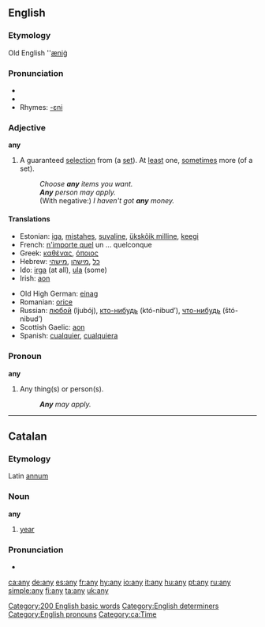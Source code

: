 ==English==

{{rank|into|up|your|58|any|what|do|has}}

===Etymology===
Old English ''[[æniġ]]

===Pronunciation===
* {{IPA|/eniː/}}
* {{audio|en-us-any.ogg|Audio (US)}}
* Rhymes: [[Rhymes:English:-ɛni|-ɛni]]

===Adjective===
'''any'''

# A guaranteed [[selection]] from (a [[set]]). At [[least]] one, [[sometimes]] more (of a set).
#: ''Choose '''any''' items you want.''
#: '''''Any''' person may apply.''
#: (With negative:) ''I haven't got '''any''' money.''

====Translations====
{{top}}
*Estonian: [[iga]], [[mistahes]], [[suvaline]], [[ükskõik milline]], [[keegi]]
*French: [[n'importe quel]] un ... quelconque
*Greek: [[καθένας]], [[όποιος]]
*Hebrew: [[כל]] ,[[מישהו]] ,[[מישהי]]
*Ido: [[irga]] (at all), [[ula]] (some)
*Irish: [[aon]]
{{mid}}
*Old High German: [[einag]]
*Romanian: [[orice]]
*Russian: [[любой]] (ljubój), [[кто-нибудь]] (któ-nibud’), [[что-нибудь]] (štó-nibud’)
*Scottish Gaelic: [[aon]]
*Spanish: [[cualquier]], [[cualquiera]]
{{bottom}}

===Pronoun===
'''any'''

# Any thing(s) or person(s).
#: '''''Any''' may apply.''

[[Category:200 English basic words]]
[[Category:English determiners]]
[[Category:English pronouns]]

----

==Catalan==
===Etymology===
Latin [[annum]]
===Noun===
'''any''' {{m}}

# [[year]]
===Pronunciation===
* {{IPA|/aɲ/}}

[[Category:ca:Time]]

[[ca:any]]
[[de:any]]
[[es:any]]
[[fr:any]]
[[hy:any]]
[[io:any]]
[[it:any]]
[[hu:any]]
[[pt:any]]
[[ru:any]]
[[simple:any]]
[[fi:any]]
[[ta:any]]
[[uk:any]]